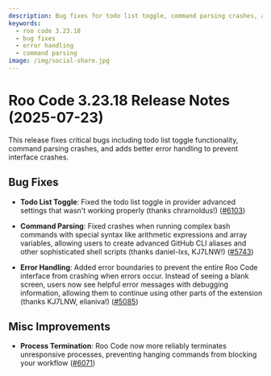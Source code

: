 ```yaml
---
description: Bug fixes for todo list toggle, command parsing crashes, and improved error handling.
keywords:
  - roo code 3.23.18
  - bug fixes
  - error handling
  - command parsing
image: /img/social-share.jpg
---
```


# Roo Code 3.23.18 Release Notes (2025-07-23)

This release fixes critical bugs including todo list toggle functionality, command parsing crashes, and adds better error handling to prevent interface crashes.

## Bug Fixes

* **Todo List Toggle**: Fixed the todo list toggle in provider advanced settings that wasn't working properly (thanks chrarnoldus!) ([#6103](https://github.com/RooCodeInc/Roo-Code/pull/6103))

* **Command Parsing**: Fixed crashes when running complex bash commands with special syntax like arithmetic expressions and array variables, allowing users to create advanced GitHub CLI aliases and other sophisticated shell scripts (thanks daniel-lxs, KJ7LNW!) ([#5743](https://github.com/RooCodeInc/Roo-Code/pull/5743))

* **Error Handling**: Added error boundaries to prevent the entire Roo Code interface from crashing when errors occur. Instead of seeing a blank screen, users now see helpful error messages with debugging information, allowing them to continue using other parts of the extension (thanks KJ7LNW, elianiva!) ([#5085](https://github.com/RooCodeInc/Roo-Code/pull/5085))

## Misc Improvements

* **Process Termination**: Roo Code now more reliably terminates unresponsive processes, preventing hanging commands from blocking your workflow ([#6071](https://github.com/RooCodeInc/Roo-Code/pull/6071))